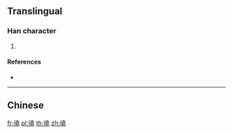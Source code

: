 {{character info/new}}
{{also|僥}}
==Translingual==

===Han character===
{{Han char|rn=60|rad=彳|as=12|sn=15|four=|canj=HOGGU|ids=⿰彳堯}}

# {{defn|Han|sort=彳12}}

====References====
* {{Han ref|kx=0371.191|hdz=20841.131|uh=5FBA|ud=24506}}

----

==Chinese==
{{zh-see|僥|v}}

[[fr:徺]]
[[pl:徺]]
[[th:徺]]
[[zh:徺]]